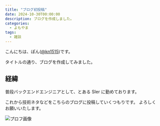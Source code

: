 ```yaml
---
title: "ブログ初投稿"
date: 2024-10-30T00:00:00
description: ブログを作成しました。
categories:
  - よもやま
tags:
  - 雑談
---
```


こんにちは、ぽん([@kn1515](https://github.com/kn1515))です。

タイトルの通り、ブログを作成してみました。

## 経緯

普段バックエンドエンジニアとして、とある SIer に勤めております。

これから技術ネタなどをこちらのブログに投稿していくつもりです。
よろしくお願いいたします。

![プロフ画像](./53372440.png)
